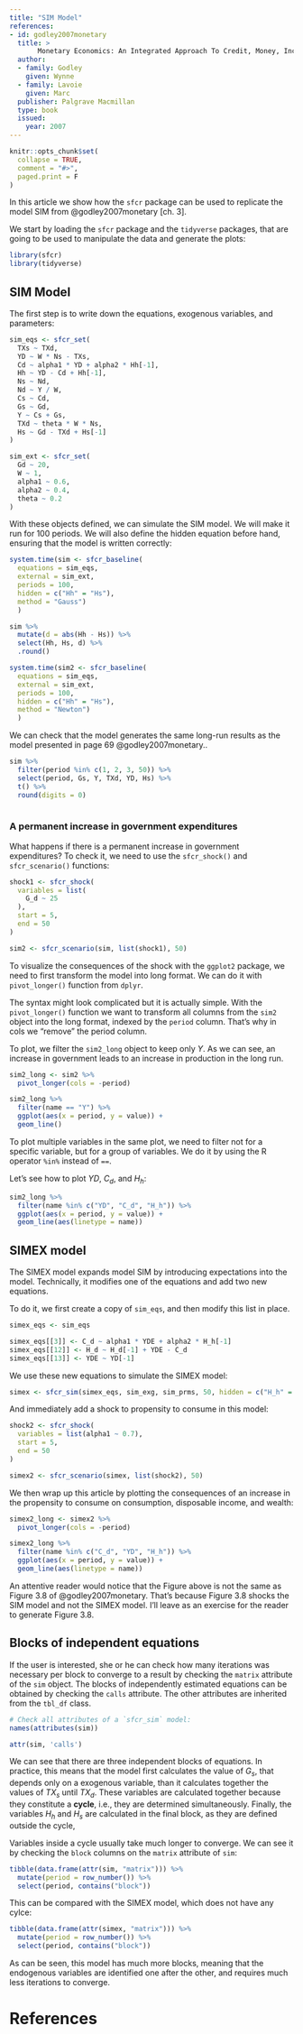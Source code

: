 ```yaml
---
title: "SIM Model"
references:
- id: godley2007monetary
  title: >
       Monetary Economics: An Integrated Approach To Credit, Money, Income, Production and Wealth
  author:
  - family: Godley
    given: Wynne
  - family: Lavoie
    given: Marc
  publisher: Palgrave Macmillan
  type: book
  issued:
    year: 2007
---
```


```r
knitr::opts_chunk$set(
  collapse = TRUE,
  comment = "#>",
  paged.print = F
)
```

In this article we show how the `sfcr` package can be used to replicate the model SIM from @godley2007monetary [ch. 3].

We start by loading the `sfcr` package and the `tidyverse` packages, that are going to be used to manipulate the data and generate the plots:

```r
library(sfcr)
library(tidyverse)
```


## SIM Model

The first step is to write down the equations, exogenous variables, and parameters:

```r
sim_eqs <- sfcr_set(
  TXs ~ TXd,
  YD ~ W * Ns - TXs,
  Cd ~ alpha1 * YD + alpha2 * Hh[-1],
  Hh ~ YD - Cd + Hh[-1],
  Ns ~ Nd,
  Nd ~ Y / W,
  Cs ~ Cd,
  Gs ~ Gd,
  Y ~ Cs + Gs,
  TXd ~ theta * W * Ns,
  Hs ~ Gd - TXd + Hs[-1]
)

sim_ext <- sfcr_set(
  Gd ~ 20,
  W ~ 1,
  alpha1 ~ 0.6,
  alpha2 ~ 0.4,
  theta ~ 0.2
)
```

With these objects defined, we can simulate the SIM model. We will make it run for 100 periods. We will also define the hidden equation before hand, ensuring that the model is written correctly:

```r
system.time(sim <- sfcr_baseline(
  equations = sim_eqs, 
  external = sim_ext, 
  periods = 100, 
  hidden = c("Hh" = "Hs"),
  method = "Gauss")
  )

```






```r
sim %>%
  mutate(d = abs(Hh - Hs)) %>%
  select(Hh, Hs, d) %>%
  .round()
```



```r
system.time(sim2 <- sfcr_baseline(
  equations = sim_eqs, 
  external = sim_ext, 
  periods = 100, 
  hidden = c("Hh" = "Hs"), 
  method = "Newton")
  )
```



We can check that the model generates the same long-run results as the model presented in page 69 @godley2007monetary..

```r
sim %>%
  filter(period %in% c(1, 2, 3, 50)) %>%
  select(period, Gs, Y, TXd, YD, Hs) %>%
  t() %>%
  round(digits = 0)
  
```

### A permanent increase in government expenditures

What happens if there is a permanent increase in government expenditures? To check it, we need to use the `sfcr_shock()` and `sfcr_scenario()` functions:

```r
shock1 <- sfcr_shock(
  variables = list(
    G_d ~ 25
  ),
  start = 5,
  end = 50
)

sim2 <- sfcr_scenario(sim, list(shock1), 50)
```
To visualize the consequences of the shock with the `ggplot2` package, we need to first transform the model into long format. We can do it with `pivot_longer()` function from `dplyr`. 

The syntax might look complicated but it is actually simple. With the `pivot_longer()` function we want to transform all columns from the `sim2` object into the long format, indexed by the `period` column. That's why in cols we "remove" the period column.

To plot, we filter the `sim2_long` object to keep only $Y$. As we can see, an increase in government leads to an increase in production in the long run.

```r
sim2_long <- sim2 %>%
  pivot_longer(cols = -period)

sim2_long %>%
  filter(name == "Y") %>%
  ggplot(aes(x = period, y = value)) +
  geom_line()
```

To plot multiple variables in the same plot, we need to filter not for a specific variable, but for a group of variables. We do it by using the R operator `%in%` instead of `==`. 

Let's see how to plot $YD$, $C_d$, and $H_h$:

```r
sim2_long %>%
  filter(name %in% c("YD", "C_d", "H_h")) %>%
  ggplot(aes(x = period, y = value)) +
  geom_line(aes(linetype = name))
```

## SIMEX model

The SIMEX model expands model SIM by introducing expectations into the model. Technically, it modifies one of the equations and add two new equations.

To do it, we first create a copy of `sim_eqs`, and then modify this list in place.

```r
simex_eqs <- sim_eqs

simex_eqs[[3]] <- C_d ~ alpha1 * YDE + alpha2 * H_h[-1]
simex_eqs[[12]] <- H_d ~ H_d[-1] + YDE - C_d
simex_eqs[[13]] <- YDE ~ YD[-1]
```

We use these new equations to simulate the SIMEX model:

```r
simex <- sfcr_sim(simex_eqs, sim_exg, sim_prms, 50, hidden = c("H_h" = "H_s"))
```

And immediately add a shock to propensity to consume in this model:

```r
shock2 <- sfcr_shock(
  variables = list(alpha1 ~ 0.7),
  start = 5,
  end = 50
)

simex2 <- sfcr_scenario(simex, list(shock2), 50)
```

We then wrap up this article by plotting the consequences of an increase in the propensity to consume on consumption, disposable income, and wealth:

```r
simex2_long <- simex2 %>%
  pivot_longer(cols = -period)

simex2_long %>%
  filter(name %in% c("C_d", "YD", "H_h")) %>%
  ggplot(aes(x = period, y = value)) +
  geom_line(aes(linetype = name))
```

An attentive reader would notice that the Figure above is not the same as Figure 3.8 of @godley2007monetary. That's because Figure 3.8 shocks the SIM model and not the SIMEX model. I'll leave as an exercise for the reader to generate Figure 3.8.

## Blocks of independent equations

If the user is interested, she or he can check how many iterations was necessary per block to converge to a result by checking the `matrix` attribute of the `sim` object. The blocks of independently estimated equations can be obtained by checking the `calls` attribute. The other attributes are inherited from the `tbl_df` class.

```r
# Check all attributes of a `sfcr_sim` model:
names(attributes(sim))
```

```r
attr(sim, 'calls')
```
We can see that there are three independent blocks of equations. In practice, this means that the model first calculates the value of $G_s$, that depends only on a exogenous variable, than it calculates together the values of $TX_s$ until $TX_d$. These variables are calculated together because they constitute a **cycle**, i.e., they are determined simultaneously. Finally, the variables $H_h$ and $H_s$ are calculated in the final block, as they are defined outside the cycle,

Variables inside a cycle usually take much longer to converge. We can see it by checking the `block` columns on the `matrix` attribute of `sim`:

```r
tibble(data.frame(attr(sim, "matrix"))) %>%
  mutate(period = row_number()) %>%
  select(period, contains("block"))
```

This can be compared with the SIMEX model, which does not have any cylce:

```r
tibble(data.frame(attr(simex, "matrix"))) %>%
  mutate(period = row_number()) %>%
  select(period, contains("block"))
```

As can be seen, this model has much more blocks, meaning that the endogenous variables are identified one after the other, and requires much less iterations to converge.

# References



